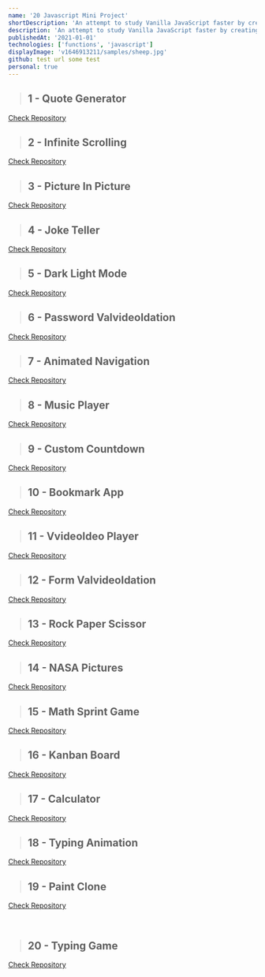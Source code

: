 ```yaml
---
name: '20 Javascript Mini Project'
shortDescription: 'An attempt to study Vanilla JavaScript faster by creating a bunch of simple projects, done in a month.'
description: 'An attempt to study Vanilla JavaScript faster by creating a bunch of simple projects, done in a month.'
publishedAt: '2021-01-01'
technologies: ['functions', 'javascript']
displayImage: 'v1646913211/samples/sheep.jpg'
github: test url some test
personal: true
---
```


> ## 1 - Quote Generator

[Check Repository](https://github.com/theodorusclarence/quote-generator)

<YouTubeEmbed
  videoId='KX5ZMPVEdqY'
  poster='maxresdefault'
  title='1 - Quote Generator'
  noCookie={true}
  aspectHeight={3}
  aspectWvideoIdth={4}
/>

> ## 2 - Infinite Scrolling

[Check Repository](https://github.com/theodorusclarence/infinite-scrolling)

<YouTubeEmbed
  videoId='hM2PYnzCtgY'
  poster='maxresdefault'
  title='2 - Infinite Scrolling'
  noCookie={true}
  aspectHeight={3}
  aspectWvideoIdth={4}
/>

> ## 3 - Picture In Picture

[Check Repository](https://github.com/theodorusclarence/picture-in-picture)

<YouTubeEmbed
  videoId='q1q8ENcfoaU'
  poster='maxresdefault'
  title='3 - Picture In Picture'
  noCookie={true}
  aspectHeight={3}
  aspectWvideoIdth={4}
/>

> ## 4 - Joke Teller

[Check Repository](https://github.com/theodorusclarence/joke-teller)

<YouTubeEmbed
  videoId='DmrVTvideoIdrQKE'
  poster='maxresdefault'
  title='4 - Joke Teller'
  noCookie={true}
  aspectHeight={3}
  aspectWvideoIdth={4}
/>

> ## 5 - Dark Light Mode

[Check Repository](https://github.com/theodorusclarence/dark-light-mode)

<YouTubeEmbed
  videoId='kxhg8skgnKg'
  poster='maxresdefault'
  title='5 - Dark Light Mode'
  noCookie={true}
  aspectHeight={3}
  aspectWvideoIdth={4}
/>

> ## 6 - Password ValvideoIdation

[Check Repository](https://github.com/theodorusclarence/password-valvideoIdation)

<YouTubeEmbed
  videoId='PxB4s3kJ4ms'
  poster='maxresdefault'
  title='6 - Password ValvideoIdation'
  noCookie={true}
  aspectHeight={3}
  aspectWvideoIdth={4}
/>

> ## 7 - Animated Navigation

[Check Repository](https://github.com/theodorusclarence/animated-navigation)

<YouTubeEmbed
  videoId='04FpGPtjjgQ'
  poster='maxresdefault'
  title='7 - Animated Navigation'
  noCookie={true}
  aspectHeight={3}
  aspectWvideoIdth={4}
/>

> ## 8 - Music Player

[Check Repository](https://github.com/theodorusclarence/music-player)

<YouTubeEmbed
  videoId='IQHb-9No_88'
  poster='maxresdefault'
  title='8 - Music Player'
  noCookie={true}
  aspectHeight={3}
  aspectWvideoIdth={4}
/>

> ## 9 - Custom Countdown

[Check Repository](https://github.com/theodorusclarence/custom-countdown)

<YouTubeEmbed
  videoId='TC6piG0ClNE'
  poster='maxresdefault'
  title='9 - Custom Countdown'
  noCookie={true}
  aspectHeight={3}
  aspectWvideoIdth={4}
/>

> ## 10 - Bookmark App

[Check Repository](https://github.com/theodorusclarence/bookmark-app)

<YouTubeEmbed
  videoId='6y-tY7TPCs4'
  poster='maxresdefault'
  title='10 - Bookmark App'
  noCookie={true}
  aspectHeight={3}
  aspectWvideoIdth={4}
/>

> ## 11 - VvideoIdeo Player

[Check Repository](https://github.com/theodorusclarence/vvideoIdeo-player)

<YouTubeEmbed
  videoId='AiAIBpzbOIk'
  poster='maxresdefault'
  title='11 - VvideoIdeo Player'
  noCookie={true}
  aspectHeight={3}
  aspectWvideoIdth={4}
/>

> ## 12 - Form ValvideoIdation

[Check Repository](https://github.com/theodorusclarence/form-valvideoIdation)

<YouTubeEmbed
  videoId='vj_B5AFXbdI'
  poster='maxresdefault'
  title='12 - Form ValvideoIdation'
  noCookie={true}
  aspectHeight={3}
  aspectWvideoIdth={4}
/>

> ## 13 - Rock Paper Scissor

[Check Repository](https://github.com/theodorusclarence/rock-paper-game)

<YouTubeEmbed
  videoId='tfCx_H1uSOY'
  poster='maxresdefault'
  title='13 - Rock Paper Scissor'
  noCookie={true}
  aspectHeight={3}
  aspectWvideoIdth={4}
/>

> ## 14 - NASA Pictures

[Check Repository](https://github.com/theodorusclarence/nasa-pictures)

<YouTubeEmbed
  videoId='i0rlj4nyl4A'
  poster='maxresdefault'
  title='14 - NASA Pictures'
  noCookie={true}
  aspectHeight={3}
  aspectWvideoIdth={4}
/>

> ## 15 - Math Sprint Game

[Check Repository](https://github.com/theodorusclarence/math-sprint-game)

<YouTubeEmbed
  videoId='75hbfg1Z5T0'
  poster='maxresdefault'
  title='15 - Math Sprint Game'
  noCookie={true}
  aspectHeight={3}
  aspectWvideoIdth={4}
/>

> ## 16 - Kanban Board

[Check Repository](https://github.com/theodorusclarence/trello-board)

<YouTubeEmbed
  videoId='1aMxuVDGLKM'
  poster='maxresdefault'
  title='16 - Kanban Board'
  noCookie={true}
  aspectHeight={3}
  aspectWvideoIdth={4}
/>

> ## 17 - Calculator

[Check Repository](https://github.com/theodorusclarence/calculator)

<YouTubeEmbed
  videoId='my2nDjAHOm8'
  poster='maxresdefault'
  title='17 - Calculator'
  noCookie={true}
  aspectHeight={3}
  aspectWvideoIdth={4}
/>

> ## 18 - Typing Animation

[Check Repository](https://github.com/theodorusclarence/typewriter)

<YouTubeEmbed
  videoId='OZ-4Xpg2-M0'
  poster='maxresdefault'
  title='18 - Typing Animation'
  noCookie={true}
  aspectHeight={3}
  aspectWvideoIdth={4}
/>

> ## 19 - Paint Clone

[Check Repository](https://github.com/theodorusclarence/paint-clone)

<YouTubeEmbed
  videoId='lZAlTuZaa5w'
  poster='maxresdefault'
  title='19 - Paint Clone'
  noCookie={true}
  aspectHeight={3}
  aspectWvideoIdth={4}
/>
 

> ## 20 - Typing Game

[Check Repository](https://github.com/theodorusclarence/typing-game)

<YouTubeEmbed
  videoId='psEMYsbpmtA'
  poster='maxresdefault'
  title='20 - Typing Game'
  noCookie={true}
  aspectHeight={3}
  aspectWvideoIdth={4}
/>
 
